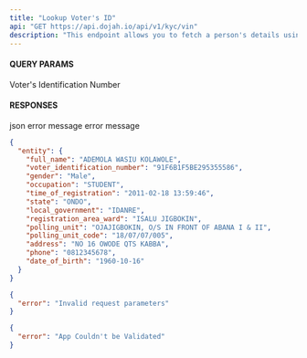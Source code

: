 ```yaml
---
title: "Lookup Voter's ID"
api: "GET https://api.dojah.io/api/v1/kyc/vin"
description: "This endpoint allows you to fetch a person's details using the Voter's Identification Number of the Individual."
---
```


#### QUERY PARAMS

<ParamField query="vin" type="string" required>
 Voter's Identification Number
</ParamField>



#### RESPONSES

<ResponseField name="200" type="json">
 json
</ResponseField>

<ResponseField name="400" type="Object">
  <Expandable title="properties">
    <ResponseField name="error" type="string">
      error message
    </ResponseField>

  </Expandable>
</ResponseField>

<ResponseField name="401" type="Object">
  <Expandable title="properties">
    <ResponseField name="error" type="string">
      error message
    </ResponseField>

  </Expandable>
</ResponseField>


<ResponseExample>

```json 200
{
  "entity": {
    "full_name": "ADEMOLA WASIU KOLAWOLE",
    "voter_identification_number": "91F6B1F5BE295355586",
    "gender": "Male",
    "occupation": "STUDENT",
    "time_of_registration": "2011-02-18 13:59:46",
    "state": "ONDO",
    "local_government": "IDANRE",
    "registration_area_ward": "ISALU JIGBOKIN",
    "polling_unit": "OJAJIGBOKIN, O/S IN FRONT OF ABANA I & II",
    "polling_unit_code": "18/07/07/005",
    "address": "NO 16 OWODE QTS KABBA",
    "phone": "0812345678",
    "date_of_birth": "1960-10-16"
  }
}
```

```json 400
{
  "error": "Invalid request parameters"
}
```

```json 401
{
  "error": "App Couldn't be Validated"
}
```


</ResponseExample>
